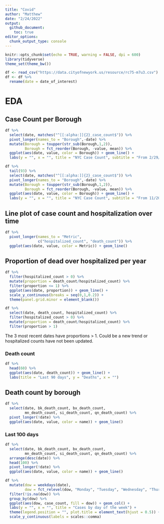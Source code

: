 ```yaml
---
title: "Covid"
author: "Matthew"
date: "2/24/2022"
output: 
  github_document:
    toc: true
editor_options: 
  chunk_output_type: console
---
```

```r
knitr::opts_chunk$set(echo = TRUE, warning = FALSE, dpi = 600)
library(tidyverse)
theme_set(theme_bw())
```


```r
df <- read_csv("https://data.cityofnewyork.us/resource/rc75-m7u3.csv")
df <- df %>%
  rename(date = date_of_interest)
```


# EDA
## Case Count per Borough
```r
df %>%
  select(date, matches("^[[:alpha:]]{2}_case_count$")) %>%
  pivot_longer(names_to = "Borough",-date) %>%
  mutate(Borough = toupper(str_sub(Borough,1,2)),
         Borough = fct_reorder(Borough, -value, mean)) %>%
  ggplot(aes(date, value, color = Borough)) + geom_line() +
  labs(y = "", x = "", title = "NYC Case Count", subtitle = "From 2/29/20 to 2/20/22")

df %>%
  tail(93) %>% 
  select(date, matches("^[[:alpha:]]{2}_case_count$")) %>%
  pivot_longer(names_to = "Borough",-date) %>%
  mutate(Borough = toupper(str_sub(Borough,1,2)),
         Borough = fct_reorder(Borough, -value, mean)) %>%
  ggplot(aes(date, value, color = Borough)) + geom_line() +
  labs(y = "", x = "", title = "NYC Case Count", subtitle = "From 11/20/21 to 2/20/22")
```


## Line plot of case count and hospitalization over time
```r
df %>%
  pivot_longer(names_to = "Metric", 
               c("hospitalized_count", "death_count")) %>%
  ggplot(aes(date, value, color = Metric)) + geom_line()
```


## Proportion of dead over hospitalized per year
```r
df %>%
  filter(hospitalized_count > 0) %>%
  mutate(proportion = death_count/hospitalized_count) %>% 
  filter(proportion <= 1) %>%
  ggplot(aes(date, proportion)) + geom_line() +
  scale_y_continuous(breaks = seq(0,1,0.2)) +
  theme(panel.grid.minor = element_blank())

df %>%
  select(date, death_count, hospitalized_count) %>%
  filter(hospitalized_count > 0) %>%
  mutate(proportion = death_count/hospitalized_count) %>%
  filter(proportion > 1) 
```

The 3 most recent dates have proportions > 1. Could be a new trend or hospitalized counts have not been updated.


### Death count
```r
df %>%
  head(60) %>%
  ggplot(aes(date, death_count)) + geom_line() +
  labs(title = "Last 90 days", y = "Deaths", x = "")
```


## Death count by borough
```r
df %>%
  select(date, bk_death_count, bx_death_count,
         mn_death_count, si_death_count, qn_death_count) %>%
  pivot_longer(!date) %>%
  ggplot(aes(date, value, color = name)) + geom_line()
```


### Last 100 days
```r
df %>%
  select(date, bk_death_count, bx_death_count,
         mn_death_count, si_death_count, qn_death_count) %>%
  arrange(desc(date)) %>%
  head(100) %>%
  pivot_longer(!date) %>%
  ggplot(aes(date, value, color = name)) + geom_line()
```



```r
df %>%
  mutate(dow = weekdays(date),
         dow = fct_relevel(dow, "Monday", "Tuesday", "Wednesday", "Thursday", "Friday", "Saturday", "Sunday")) %>%
  filter(!is.na(dow)) %>%
  group_by(dow) %>%
  ggplot(aes(dow, case_count, fill = dow)) + geom_col() + 
  labs(y = "", x = "", title = "Cases by day of the week") +
  theme(legend.position = "", plot.title = element_text(hjust = 0.5)) + 
  scale_y_continuous(labels = scales::comma)
```

